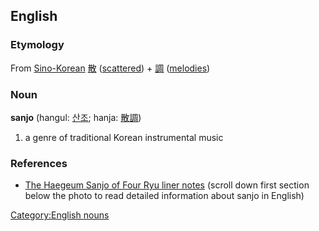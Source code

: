 ==English==
===Etymology===
From [[Sino-Korean]] [[散]] ([[scattered]]) + [[調]] ([[melodies]])
===Noun===
'''sanjo''' (hangul: [[산조]]; hanja: [[散]][[調]])
#a genre of traditional Korean instrumental music

===References===
*[http://www.gugakcd.com/shop/?doc=cart/item.php&it_id=TOPCD014 The Haegeum Sanjo of Four Ryu liner notes] (scroll down first section below the photo to read detailed information about sanjo in English)

[[Category:English nouns]]

{{ko-attention}}